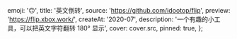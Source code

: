 
  emoji: '🙃',
  title: '英文倒转',
  source: 'https://github.com/idootop/flip',
  preview: 'https://flip.xbox.work/',
  createAt: '2020-07',
  description: '一个有趣的小工具，可以把英文字符翻转 180° 显示',
  cover: cover.src,
  pinned: true,
};
